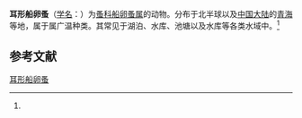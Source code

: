 {{Speciesbox
| name = 耳形船卵蚤
| status = 
| status_system = 
| image = 
| genus = Scapholeberis
| species = aurita
| authority = (Fischer, 1894)<ref name='id12325'>{{cite web| url =http://www.bioinfo.cn/db05/BjdwSpecies.php?action=view&id=12325| title =耳形船卵蚤| work =《中国动物物种编目数据库》| publisher =中国科学院微生物研究所| author =中国科学院动物研究所| accessdate =2009-04-28| deadurl =yes| archiveurl =https://web.archive.org/web/20160305071446/http://www.bioinfo.cn/db05/BjdwSpecies.php?action=view&id=12325| archivedate =2016-03-05}}</ref>
}}

'''耳形船卵蚤'''（[[学名|学名]]：{{lang|la|''Scapholeberis aurita''}}）为[[蚤科|蚤科]][[船卵蚤属|船卵蚤属]]的动物。分布于北半球以及[[中国大陆|中国大陆]]的[[青海|青海]]等地，属于属广温种类。其常见于湖泊、水库、池塘以及水库等各类水域中。<ref name='id12325'/>

== 参考文献 ==
{{reflist}}

{{Wikispecies|Scapholeberis aurita}}
{{Taxonbar|from=Q4570068}}

[[Category:船卵蚤属|耳形船卵蚤]]


{{节肢动物小作品}}